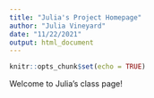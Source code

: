 ```yaml
---
title: "Julia's Project Homepage"
author: "Julia Vineyard"
date: "11/22/2021"
output: html_document
---
```


```r
knitr::opts_chunk$set(echo = TRUE)
```

Welcome to Julia's class page!

